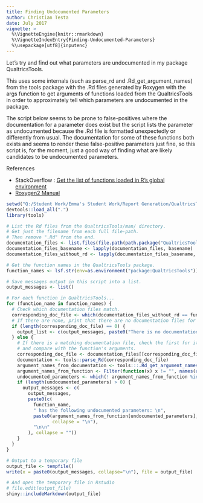 ```yaml
---
title: Finding Undocumented Parameters
author: Christian Testa
date: July 2017
vignette: >
  %\VignetteEngine{knitr::rmarkdown}
  %\VignetteIndexEntry{Finding-Undocumented-Parameters}
  %\usepackage[utf8]{inputenc}
---
```


Let's try and find out what parameters are undocumented in my package QualtricsTools.

This uses some internals (such as parse_rd and .Rd_get_argument_names) from the tools package
with the .Rd files generated by Roxygen with the args function to get arguments of functions
loaded from the QualtricsTools in order to approximately tell which parameters are undocumented
in the package.

The script below seems to be prone to false-positives where the documentation for a parameter does
exist but the script lists the parameter as undocumented because the .Rd file is formatted unexpectedly
or differently from usual. The documentation for some of these functions both exists and seems to
render these false-positive parameters just fine, so this script is, for the moment, just a good way
of finding what are likely candidates to be undocumented parameters.

References

- StackOverflow : [Get the list of functions loaded in R's global environment](
https://stackoverflow.com/questions/5103194/get-the-list-of-functions-loaded-in-rs-global-environment)
- [Roxygen2 Manual](
http://roxygen.org/roxygen2-manual.pdf)

```r
setwd("Q:/Student Work/Emma's Student Work/Report Generation/QualtricsTools/")
devtools::load_all(".")
library(tools)

# List the Rd files from the QualtricsTools/man/ directory.
# Get just the filename from each full file-path.
# Then remove ".Rd" from the end.
documentation_files <- list.files(file.path(path.package("QualtricsTools"), "man"), full.names = TRUE)
documentation_files_basename <- lapply(documentation_files, basename)
documentation_files_without_rd <- lapply(documentation_files_basename, function(x) gsub("*.Rd", "", x))

# Get the function names in the QualtricsTools package.
function_names <- lsf.str(env=as.environment("package:QualtricsTools"))

# Save messages output in this script into a list.
output_messages <- list()

# For each function in QualtricsTools...
for (function_name in function_names) {
  # Check which documentation files match.
  corresponding_doc_file <- which(documentation_files_without_rd == function_name)
  # If there are none, print that there are no documentation files for that function.
  if (length(corresponding_doc_file) == 0) {
    output_list <- c(output_messages, paste0("There is no documentation file for ", function_name))
  } else {
    # If there is a matching documentation file, check the first for its documented arguments
    # and compare with the function's arguments.
    corresponding_doc_file <- documentation_files[[corresponding_doc_file[[1]]]]
    documentation <- tools::parse_Rd(corresponding_doc_file)
    argument_names_from_documentation <- tools:::.Rd_get_argument_names(documentation)
    argument_names_from_function <- Filter(function(x) x != "", names(as.list(args(function_name))))
    undocumented_parameters <- which(! argument_names_from_function %in% argument_names_from_documentation)
    if (length(undocumented_parameters) > 0) {
      output_messages <- c(
        output_messages,
        paste0(c(
          function_name,
          " has the following undocumented parameters: \n",
          paste0(argument_names_from_function[undocumented_parameters],
                 collapse = "\n"),
          "\n\n"
        ), collapse = ""))
    }
  }
}

# Output to a temporary file
output_file <- tempfile()
write(x = paste0(output_messages, collapse="\n"), file = output_file)

# And open the temporary file in Rstudio
# file.edit(output_file)
shiny::includeMarkdown(output_file)
```
